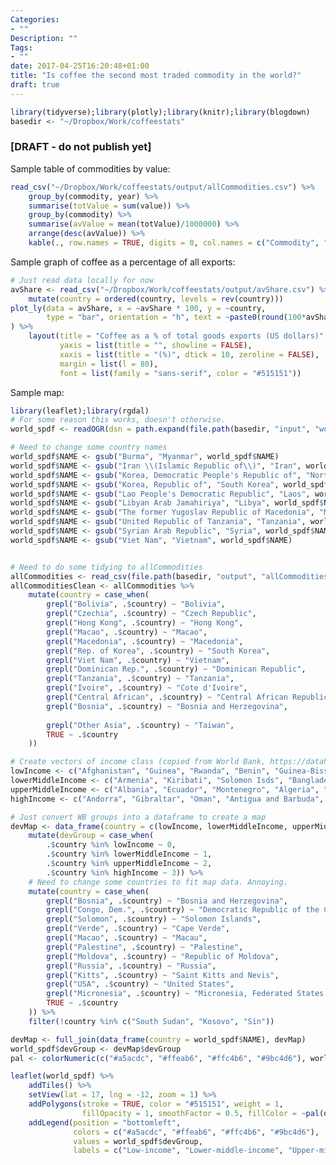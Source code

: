 ```yaml
---
Categories:
- ""
Description: ""
Tags:
- ""
date: 2017-04-25T16:20:48+01:00
title: "Is coffee the second most traded commodity in the world?"
draft: true
---
```


```r
library(tidyverse);library(plotly);library(knitr);library(blogdown)
basedir <- "~/Dropbox/Work/coffeestats"
```

### [DRAFT - do not publish yet]

Sample table of commodities by value:
```r
read_csv("~/Dropbox/Work/coffeestats/output/allCommodities.csv") %>% 
    group_by(commodity, year) %>%
    summarise(totValue = sum(value)) %>% 
    group_by(commodity) %>% 
    summarise(avValue = mean(totValue)/1000000) %>% 
    arrange(desc(avValue)) %>% 
    kable(., row.names = TRUE, digits = 0, col.names = c("Commodity", "Average export value (US$ million)"), align = c("lc"), caption = "Average export value by commodity: 2012 - 2015", format.args = list(big.mark = ","))
```

Sample graph of coffee as a percentage of all exports:

```r
# Just read data locally for now
avShare <- read_csv("~/Dropbox/Work/coffeestats/output/avShare.csv") %>% 
    mutate(country = ordered(country, levels = rev(country)))
plot_ly(data = avShare, x = ~avShare * 100, y = ~country,
        type = "bar", orientation = "h", text = ~paste0(round(100*avShare, 1), "%"), hoverinfo = 'text', marker = list(color = "#6a9fb5")
) %>% 
    layout(title = "Coffee as a % of total goods exports (US dollars)",
           yaxis = list(title = "", showline = FALSE),
           xaxis = list(title = "(%)", dtick = 10, zeroline = FALSE),
           margin = list(l = 80),
           font = list(family = "sans-serif", color = "#515151"))

```

Sample map:
```r
library(leaflet);library(rgdal)
# For some reason this works, doesn't otherwise. 
world_spdf <- readOGR(dsn = path.expand(file.path(basedir, "input", "worldmap", "world_shape_file")), layer = "TM_WORLD_BORDERS_SIMPL-0.3")

# Need to change some country names
world_spdf$NAME <- gsub("Burma", "Myanmar", world_spdf$NAME)
world_spdf$NAME <- gsub("Iran \\(Islamic Republic of\\)", "Iran", world_spdf$NAME)
world_spdf$NAME <- gsub("Korea, Democratic People's Republic of", "North Korea", world_spdf$NAME)
world_spdf$NAME <- gsub("Korea, Republic of", "South Korea", world_spdf$NAME)
world_spdf$NAME <- gsub("Lao People's Democratic Republic", "Laos", world_spdf$NAME)
world_spdf$NAME <- gsub("Libyan Arab Jamahiriya", "Libya", world_spdf$NAME)
world_spdf$NAME <- gsub("The former Yugoslav Republic of Macedonia", "Macedonia", world_spdf$NAME)
world_spdf$NAME <- gsub("United Republic of Tanzania", "Tanzania", world_spdf$NAME)
world_spdf$NAME <- gsub("Syrian Arab Republic", "Syria", world_spdf$NAME)
world_spdf$NAME <- gsub("Viet Nam", "Vietnam", world_spdf$NAME)


# Need to do some tidying to allCommodities 
allCommodities <- read_csv(file.path(basedir, "output", "allCommodities.csv"))
allCommoditiesClean <- allCommodities %>%
    mutate(country = case_when(
        grepl("Bolivia", .$country) ~ "Bolivia",
        grepl("Czechia", .$country) ~ "Czech Republic", 
        grepl("Hong Kong", .$country) ~ "Hong Kong", 
        grepl("Macao", .$country) ~ "Macao",
        grepl("Macedonia", .$country) ~ "Macedonia", 
        grepl("Rep. of Korea", .$country) ~ "South Korea", 
        grepl("Viet Nam", .$country) ~ "Vietnam",
        grepl("Dominican Rep.", .$country) ~ "Dominican Republic",
        grepl("Tanzania", .$country) ~ "Tanzania",
        grepl("Ivoire", .$country) ~ "Cote d'Ivoire",
        grepl("Central African", .$country) ~ "Central African Republic",
        grepl("Bosnia", .$country) ~ "Bosnia and Herzegovina", 
        
        grepl("Other Asia", .$country) ~ "Taiwan",
        TRUE ~ .$country
    ))

# Create vectors of income class (copied from World Bank, https://datahelpdesk.worldbank.org/knowledgebase/articles/906519-world-bank-country-and-lending-groups)
lowIncome <- c("Afghanistan", "Guinea", "Rwanda", "Benin", "Guinea-Bissau", "Senegal", "Burkina Faso", "Haiti", "Sierra Leone", "Burundi", "North Korea", "Somalia", "Central African Republic", "Liberia", "South Sudan", "Chad", "Madagascar", "Tanzania", "Comoros", "Malawi", "Togo", "Congo, Dem. Rep", "Mali", "Uganda", "Eritrea", "Mozambique", "Zimbabwe", "Ethiopia", "Nepal", "Gambia", "Niger")
lowerMiddleIncome <- c("Armenia", "Kiribati", "Solomon Isds", "Bangladesh", "Kosovo", "Sri Lanka", "Bhutan", "Kyrgyzstan", "Sudan", "Bolivia", "Laos", "Swaziland", "Cabo Verde", "Lesotho", "Syria", "Cambodia", "Mauritania", "Tajikistan",  "Cameroon", "FS Micronesia", "Timor-Leste", "Congo",  "Rep. of Moldova", "Tonga", "Cote d'Ivoire", "Mongolia", "Tunisia",  "Djibouti", "Morocco", "Ukraine", "Egypt", "Myanmar", "Uzbekistan", "El Salvador", "Nicaragua", "Vanuatu", "Ghana", "Nigeria", "Vietnam", "Guatemala", "Pakistan", "State of Palestine", "Honduras", "Papua New Guinea", "Yemen", "India", "Philippines", "Zambia", "Indonesia", "Samoa", "Kenya", "Sao Tome and Principe")
upperMiddleIncome <- c("Albania", "Ecuador", "Montenegro", "Algeria", "Fiji", "Namibia", "American Samoa", "Gabon", "Palau", "Angola", "Georgia", "Panama", "Argentina", "Grenada", "Paraguay", "Azerbaijan", "Guyana", "Peru", "Belarus", "Iran", "Romania", "Belize", "Iraq", "Russian Federation", "Bosnia Herzegovina", "Jamaica", "Serbia", "Botswana", "Jordan", "South Africa", "Brazil", "Kazakhstan", "Saint Lucia", "Bulgaria", "Lebanon", "Saint Vincent and the Grenadines", "China", "Libya", "Suriname", "Colombia", "Macedonia", "Thailand", "Costa Rica", "Malaysia", "Turkey", "Cuba", "Maldives", "Turkmenistan", "Dominica", "Marshall Islands", "Tuvalu", "Dominican Republic", "Mauritius", "Venezuela", "Equatorial Guinea", "Mexico")
highIncome <- c("Andorra", "Gibraltar", "Oman", "Antigua and Barbuda", "Greece", "Poland", "Aruba", "Greenland", "Portugal", "Australia", "Guam", "Puerto Rico", "Austria", "Hong Kong", "Qatar", "Bahamas", "Hungary", "San Marino", "Bahrain", "Iceland", "Saudi Arabia", "Barbados", "Ireland", "Seychelles", "Belgium", "Isle of Man", "Singapore", "Bermuda", "Israel", "British Virgin Islands", "Italy", "Slovakia", "Brunei Darussalam", "Japan", "Slovenia", "Canada", "South Korea", "Spain", "Cayman Islands", "Kuwait", "St. Kitts and Nevis", "Latvia", "Chile", "Liechtenstein", "Sweden", "Croatia", "Lithuania", "Switzerland",  "Luxembourg", "Taiwan", "Cyprus", "Macao", "Trinidad and Tobago", "Czech Republic", "Malta", "Denmark", "Monaco", "United Arab Emirates", "Estonia", "Nauru", "United Kingdom", "Faroe Islands", "Netherlands", "USA", "Finland", "New Caledonia", "Uruguay", "France", "New Zealand", "United States Virgin Islands", "French Polynesia", "Northern Mariana Islands", "Germany", "Norway")

# Just convert WB groups into a dataframe to create a map
devMap <- data_frame(country = c(lowIncome, lowerMiddleIncome, upperMiddleIncome, highIncome)) %>% 
    mutate(devGroup = case_when(
        .$country %in% lowIncome ~ 0,
        .$country %in% lowerMiddleIncome ~ 1,
        .$country %in% upperMiddleIncome ~ 2,
        .$country %in% highIncome ~ 3)) %>% 
    # Need to change some countries to fit map data. Annoying. 
    mutate(country = case_when(
        grepl("Bosnia", .$country) ~ "Bosnia and Herzegovina",
        grepl("Congo, Dem.", .$country) ~ "Democratic Republic of the Congo",
        grepl("Solomon", .$country) ~ "Solomon Islands",
        grepl("Verde", .$country) ~ "Cape Verde",
        grepl("Macao", .$country) ~ "Macau",
        grepl("Palestine", .$country) ~ "Palestine",
        grepl("Moldova", .$country) ~ "Republic of Moldova",
        grepl("Russia", .$country) ~ "Russia",
        grepl("Kitts", .$country) ~ "Saint Kitts and Nevis",
        grepl("USA", .$country) ~ "United States",
        grepl("Micronesia", .$country) ~ "Micronesia, Federated States of",
        TRUE ~ .$country
    )) %>% 
    filter(!country %in% c("South Sudan", "Kosovo", "Sin"))

devMap <- full_join(data_frame(country = world_spdf$NAME), devMap)
world_spdf$devGroup <- devMap$devGroup
pal <- colorNumeric(c("#a5acdc", "#ffeab6", "#ffc4b6", "#9bc4d6"), world_spdf$devGroup)
```

```r
leaflet(world_spdf) %>% 
    addTiles() %>% 
    setView(lat = 17, lng = -12, zoom = 1) %>% 
    addPolygons(stroke = TRUE, color = "#515151", weight = 1,
                fillOpacity = 1, smoothFactor = 0.5, fillColor = ~pal(devGroup)) %>% 
    addLegend(position = "bottomleft",
              colors = c("#a5acdc", "#ffeab6", "#ffc4b6", "#9bc4d6"),
              values = world_spdf$devGroup,
              labels = c("Low-income", "Lower-middle-income", "Upper-middle-income", "High-income"))
```


